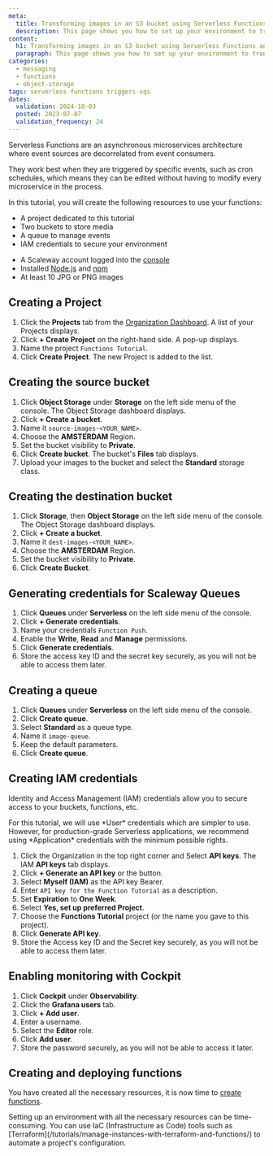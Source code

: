 ```yaml
---
meta:
  title: Transforming images in an S3 bucket using Serverless Functions and Triggers - Set up
  description: This page shows you how to set up your environment to transform images in an S3 bucket using Serverless Functions and Triggers
content:
  h1: Transforming images in an S3 bucket using Serverless Functions and Triggers - Set up
  paragraph: This page shows you how to set up your environment to transform images in an S3 bucket using Serverless Functions and Triggers
categories:
  - messaging
  - functions
  - object-storage
tags: serverless functions triggers sqs
dates:
  validation: 2024-10-03
  posted: 2023-07-07
  validation_frequency: 24
---
```


Serverless Functions are an asynchronous microservices architecture where event sources are decorrelated from event consumers.

They work best when they are triggered by specific events, such as cron schedules, which means they can be edited without having to modify every microservice in the process.


In this tutorial, you will create the following resources to use your functions:

- A project dedicated to this tutorial
- Two buckets to store media
- A queue to manage events
- IAM credentials to secure your environment

<Macro id="requirements" />

- A Scaleway account logged into the [console](https://console.scaleway.com)
- Installed [Node.js](https://nodejs.org/en/download) and [npm](https://docs.npmjs.com/downloading-and-installing-node-js-and-npm)
- At least 10 JPG or PNG images

## Creating a Project

1. Click the **Projects** tab from the [Organization Dashboard](https://console.scaleway.com/organization). A list of your Projects displays.
2. Click **+ Create Project** on the right-hand side. A pop-up displays.
3. Name the project `Functions Tutorial`.
4. Click **Create Project**. The new Project is added to the list.

## Creating the source bucket

1. Click **Object Storage** under **Storage** on the left side menu of the console. The Object Storage dashboard displays.
2. Click **+ Create a bucket**.
3. Name it `source-images-<YOUR_NAME>`.
4. Choose the **AMSTERDAM** Region.
5. Set the bucket visibility to **Private**.
6. Click **Create bucket**. The bucket's **Files** tab displays.
7. Upload your images to the bucket and select the **Standard** storage class.

## Creating the destination bucket

1. Click **Storage**, then **Object Storage** on the left side menu of the console. The Object Storage dashboard displays.
2. Click **+ Create a bucket**.
3. Name it `dest-images-<YOUR_NAME>`.
4. Choose the **AMSTERDAM** Region.
5. Set the bucket visibility to **Private**.
6. Click **Create Bucket**.

## Generating credentials for Scaleway Queues

1. Click **Queues** under **Serverless** on the left side menu of the console.
2. Click **+ Generate credentials**.
3. Name your credentials `Function Push`.
4. Enable the **Write**, **Read** and **Manage** permissions.
5. Click **Generate credentials**.
6. Store the access key ID and the secret key securely, as you will not be able to access them later.

## Creating a queue

1. Click **Queues** under **Serverless** on the left side menu of the console.
2. Click **Create queue**.
3. Select **Standard** as a queue type.
4. Name it `image-queue`. 
5. Keep the default parameters.
6. Click **Create queue**.

## Creating IAM credentials

Identity and Access Management (IAM) credentials allow you to secure access to your buckets, functions, etc. 

<Message type="note">
    For this tutorial, we will use *User* credentials which are simpler to use. However, for production-grade Serverless applications, we recommend using *Application* credentials with the minimum possible rights.
</Message>

1. Click the Organization in the top right corner and Select **API keys**. The IAM **API keys** tab displays.
2. Click **+ Generate an API key** or the <Icon name="plus" /> button.
3. Select **Myself (IAM)** as the API key Bearer.
4. Enter `API key for the Function Tutorial` as a description.
5. Set **Expiration** to **One Week**.
6. Select **Yes, set up preferred Project**.
7. Choose the **Functions Tutorial** project (or the name you gave to this project).
8. Click **Generate API key**.
9. Store the Access key ID and the Secret key securely, as you will not be able to access them later.

## Enabling monitoring with Cockpit

1. Click **Cockpit** under **Observability**.
2. Click the **Grafana users** tab.
3. Click **+ Add user**.
4. Enter a username.
5. Select the **Editor** role.
6. Click **Add user**.
7. Store the password securely, as you will not be able to access it later.

## Creating and deploying functions

You have created all the necessary resources, it is now time to [create functions](/tutorials/transform-bucket-images-triggers-functions-deploy/).

<Message type="tip">
Setting up an environment with all the necessary resources can be time-consuming. You can use IaC (Infrastructure as Code) tools such as [Terraform](/tutorials/manage-instances-with-terraform-and-functions/) to automate a project's configuration.
</Message>